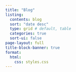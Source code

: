 ```yaml
---
title: "Blog"
listing:
  contents: blog
  sort: "date desc"
  type: grid # default, table
  categories: true
  sort-ui: false
page-layout: full
title-block-banner: true 
format:
  html:
    css: styles.css
---
```




